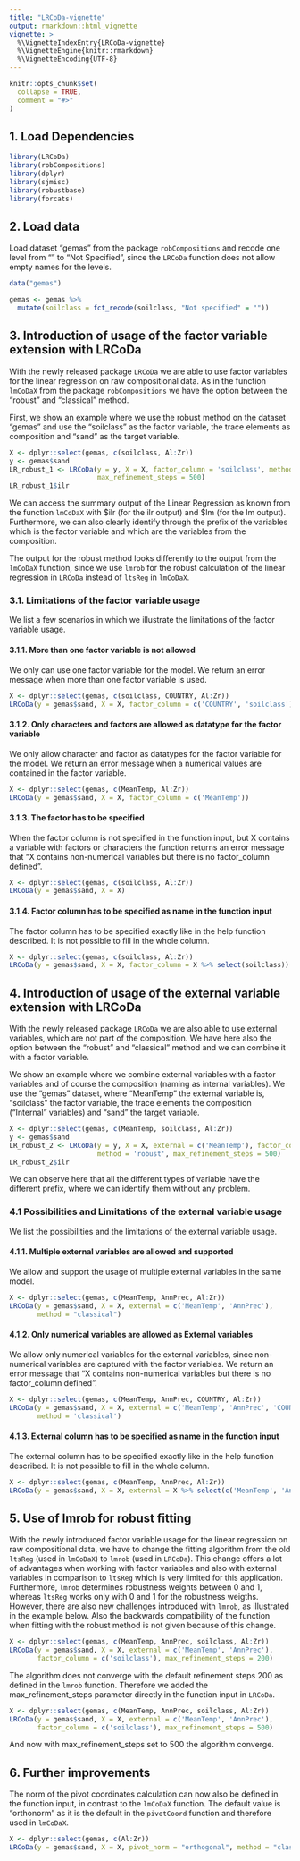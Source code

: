 ```yaml
---
title: "LRCoDa-vignette"
output: rmarkdown::html_vignette
vignette: >
  %\VignetteIndexEntry{LRCoDa-vignette}
  %\VignetteEngine{knitr::rmarkdown}
  %\VignetteEncoding{UTF-8}
---
```


```r
knitr::opts_chunk$set(
  collapse = TRUE,
  comment = "#>"
)
```

## 1. Load Dependencies

```r
library(LRCoDa)
library(robCompositions)
library(dplyr)
library(sjmisc)
library(robustbase)
library(forcats)
```

## 2. Load data

Load dataset "gemas" from the package `robCompositions` and recode one level from "" to "Not Specified", since the `LRCoDa` function does not allow empty names for the levels.

```r
data("gemas")

gemas <- gemas %>% 
  mutate(soilclass = fct_recode(soilclass, "Not specified" = ""))
```

## 3. Introduction of usage of the factor variable extension with LRCoDa

With the newly released package `LRCoDa` we are able to use factor variables for the linear regression on raw compositional data. As in the function `lmCoDaX` from the package `robCompositions` we have the option between the "robust" and "classical" method.

First, we show an example where we use the robust method on the dataset "gemas" and use the "soilclass" as the factor variable, the trace elements as composition and "sand" as the target variable.

```r
X <- dplyr::select(gemas, c(soilclass, Al:Zr))
y <- gemas$sand
LR_robust_1 <- LRCoDa(y = y, X = X, factor_column = 'soilclass', method = 'robust', 
                      max_refinement_steps = 500)
LR_robust_1$ilr
```

We can access the summary output of the Linear Regression as known from the function `lmCoDaX` with \$ilr (for the ilr output) and \$lm (for the lm output). Furthermore, we can also clearly identify through the prefix of the variables which is the factor variable and which are the variables from the composition. 

The output for the robust method looks differently to the output from the `lmCoDaX` function, since we use `lmrob` for the robust calculation of the linear regression in `LRCoDa` instead of `ltsReg` in `lmCoDaX`.

### 3.1. Limitations of the factor variable usage

We list a few scenarios in which we illustrate the limitations of the factor variable usage.

#### 3.1.1. More than one factor variable is not allowed

We only can use one factor variable for the model. We return an error message when more than one factor variable is used.

```r
X <- dplyr::select(gemas, c(soilclass, COUNTRY, Al:Zr))
LRCoDa(y = gemas$sand, X = X, factor_column = c('COUNTRY', 'soilclass'))
```

#### 3.1.2. Only characters and factors are allowed as datatype for the factor variable

We only allow character and factor as datatypes for the factor variable for the model. We return an error message when a numerical values are contained in the factor variable.

```r
X <- dplyr::select(gemas, c(MeanTemp, Al:Zr))
LRCoDa(y = gemas$sand, X = X, factor_column = c('MeanTemp'))
```

#### 3.1.3. The factor has to be specified

When the factor column is not specified in the function input, but X contains a variable with factors or characters the function returns an error message that "X contains non-numerical variables but there is no factor_column defined".

```r
X <- dplyr::select(gemas, c(soilclass, Al:Zr))
LRCoDa(y = gemas$sand, X = X)
```

#### 3.1.4. Factor column has to be specified as name in the function input

The factor column has to be specified exactly like in the help function described. It is not possible to fill in the whole column.

```r
X <- dplyr::select(gemas, c(soilclass, Al:Zr))
LRCoDa(y = gemas$sand, X = X, factor_column = X %>% select(soilclass))
```

## 4. Introduction of usage of the external variable extension with LRCoDa

With the newly released package `LRCoDa` we are also able to use external variables, which are not part of the composition. We have here also the option between the "robust" and "classical" method and we can combine it with a factor variable.

We show an example where we combine external variables with a factor variables and of course the composition (naming as internal variables). We use the "gemas" dataset, where "MeanTemp" the external variable is, "soilclass" the factor variable, the trace elements the composition ("Internal" variables) and "sand" the target variable.

```r
X <- dplyr::select(gemas, c(MeanTemp, soilclass, Al:Zr))
y <- gemas$sand
LR_robust_2 <- LRCoDa(y = y, X = X, external = c('MeanTemp'), factor_column = 'soilclass', 
                      method = 'robust', max_refinement_steps = 500)
LR_robust_2$ilr
```

We can observe here that all the different types of variable have the different prefix, where we can identify them without any problem.

### 4.1 Possibilities and Limitations of the external variable usage

We list the possibilities and the limitations of the external variable usage.

#### 4.1.1. Multiple external variables are allowed and supported

We allow and support the usage of multiple external variables in the same model.

```r
X <- dplyr::select(gemas, c(MeanTemp, AnnPrec, Al:Zr))
LRCoDa(y = gemas$sand, X = X, external = c('MeanTemp', 'AnnPrec'), 
       method = "classical")
```

#### 4.1.2. Only numerical variables are allowed as External variables

We allow only numerical variables for the external variables, since non-numerical variables are captured with the factor variables. We return an error message that "X contains non-numerical variables but there is no factor_column defined".

```r
X <- dplyr::select(gemas, c(MeanTemp, AnnPrec, COUNTRY, Al:Zr))
LRCoDa(y = gemas$sand, X = X, external = c('MeanTemp', 'AnnPrec', 'COUNTRY'), 
       method = 'classical')
```

#### 4.1.3. External column has to be specified as name in the function input

The external column has to be specified exactly like in the help function described. It is not possible to fill in the whole column.

```r
X <- dplyr::select(gemas, c(MeanTemp, AnnPrec, Al:Zr))
LRCoDa(y = gemas$sand, X = X, external = X %>% select(c('MeanTemp', 'AnnPrec')))
```

## 5. Use of lmrob for robust fitting

With the newly introduced factor variable usage for the linear regression on raw compositional data, we have to change the fitting algorithm from the old `ltsReg` (used in `lmCoDaX`) to `lmrob` (used in `LRCoDa`). This change offers a lot of advantages when working with factor variables and also with external variables in comparison to `ltsReg` which is very limited for this application.
Furthermore, `lmrob` determines robustness weights between 0 and 1, whereas `ltsReg` works only with 0 and 1 for the robustness weigths. However, there are also new challenges introduced with `lmrob`, as illustrated in the example below. Also the backwards compatibility of the function when fitting with the robust method is not given because of this change.

```r
X <- dplyr::select(gemas, c(MeanTemp, AnnPrec, soilclass, Al:Zr))
LRCoDa(y = gemas$sand, X = X, external = c('MeanTemp', 'AnnPrec'), 
       factor_column = c('soilclass'), max_refinement_steps = 200)
```

The algorithm does not converge with the default refinement steps 200 as defined in the `lmrob` function. Therefore we added the max_refinement_steps parameter directly in the function input in `LRCoDa`.

```r
X <- dplyr::select(gemas, c(MeanTemp, AnnPrec, soilclass, Al:Zr))
LRCoDa(y = gemas$sand, X = X, external = c('MeanTemp', 'AnnPrec'), 
       factor_column = c('soilclass'), max_refinement_steps = 500)
```

And now with max_refinement_steps set to 500 the algorithm converge.

## 6. Further improvements

The norm of the pivot coordinates calculation can now also be defined in the function input, in contrast to the `lmCoDaX` function. The default value is "orthonorm" as it is the default in the `pivotCoord` function and therefore used in `lmCoDaX`.

```r
X <- dplyr::select(gemas, c(Al:Zr))
LRCoDa(y = gemas$sand, X = X, pivot_norm = "orthogonal", method = "classical")
```

